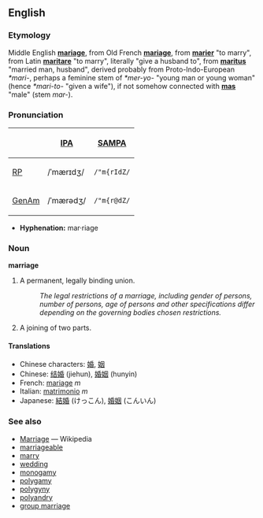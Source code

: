 ==English==
===Etymology===
Middle English '''[[mariage]]''', from Old French '''[[mariage]]''', from '''[[marier]]''' "to marry", from Latin '''[[maritare]]''' "to marry", literally "give a husband to", from '''[[maritus]]''' "married man, husband", derived probably from Proto-Indo-European ''*mari-'', perhaps a feminine stem of ''*mer-yo-'' "young man or young woman" (hence ''*mari-to-'' "given a wife"), if not somehow connected with '''[[mas]]''' "male" (stem ''mar-'').

===Pronunciation===
{| border=1 cellpadding=5
! !! [[w:IPA|IPA]] !! [[w:SAMPA|SAMPA]]
|-
! [[RP]]
| /ˈmærɪdʒ/ || <tt>/"m{rIdZ/</tt>
|-
! [[GenAm]]
| /ˈmærədʒ/ || <tt>/"m{r@dZ/</tt>
|}

*'''Hyphenation:''' mar·riage

===Noun===
'''marriage'''
# A permanent, legally binding union.
#: ''The legal restrictions of a marriage, including gender of persons, number of persons, age of persons and other specifications differ depending on the governing bodies chosen restrictions.''
# A joining of two parts.

====Translations====
*Chinese characters: [[婚]], [[姻]]
*Chinese: [[结婚]] (jiehun), [[婚姻]] (hunyin)
*French: [[mariage]] ''m''
*Italian: [[matrimonio]] ''m''
*Japanese: [[結婚]] (けっこん), [[婚姻]] (こんいん)

===See also===
*[[w:Marriage|Marriage]] — Wikipedia
*[[marriageable]]
*[[marry]]
*[[wedding]]
*[[monogamy]]
*[[polygamy]]
*[[polygyny]]
*[[polyandry]]
*[[group marriage]]